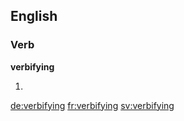==English==

===Verb===
'''verbifying'''

# {{present participle of|verbify}}

[[de:verbifying]]
[[fr:verbifying]]
[[sv:verbifying]]